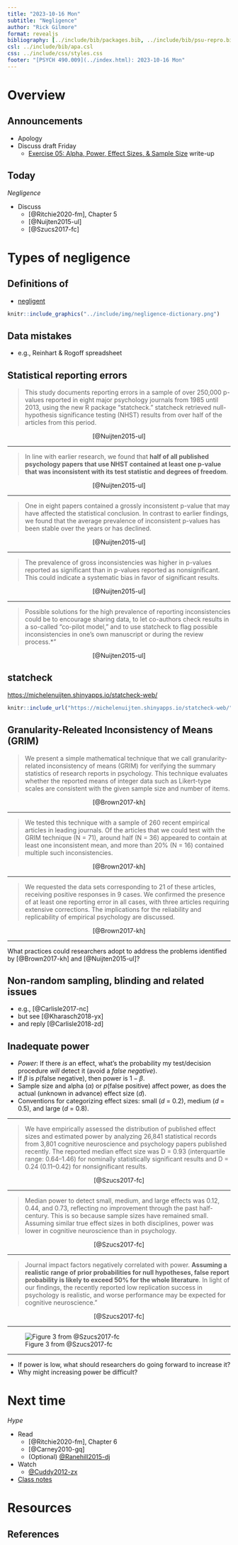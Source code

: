 ```yaml
---
title: "2023-10-16 Mon"
subtitle: "Negligence"
author: "Rick Gilmore"
format: revealjs
bibliography: [../include/bib/packages.bib, ../include/bib/psu-repro.bib]
csl: ../include/bib/apa.csl
css: ../include/css/styles.css
footer: "[PSYCH 490.009](../index.html): 2023-10-16 Mon"
---
```


# Overview

## Announcements

- Apology
- [Discuss draft Friday]{.orange_due}
    - [Exercise 05: Alpha, Power, Effect Sizes, & Sample Size](../exercises/ex05-apes.qmd) write-up

## Today

*Negligence*

- Discuss
    - [@Ritchie2020-fm], Chapter 5
    - [@Nuijten2015-ul]
    - [@Szucs2017-fc]

# Types of negligence {-}

## Definitions  of {-}

- [negligent](https://www.dictionary.com/browse/negligent)

```r
knitr::include_graphics("../include/img/negligence-dictionary.png")
```

## Data mistakes {-}

- e.g., Reinhart & Rogoff spreadsheet

## Statistical reporting errors {-}

>This study documents reporting errors in a sample of over 250,000 p-values reported in eight major psychology journals from 1985 until 2013, using the new R package “statcheck.” statcheck retrieved null-hypothesis significance testing (NHST) results from over half of the articles from this period. 

<p style="text-align:center;">
[@Nuijten2015-ul]
</p>

---

>In line with earlier research, we found that **half of all published psychology papers that use NHST contained at least one p-value that was inconsistent with its test statistic and degrees of freedom**. 

<p style="text-align:center;">
[@Nuijten2015-ul]
</p>

---

>One in eight papers contained a grossly inconsistent p-value that may have affected the statistical conclusion. In contrast to earlier findings, we found that the average prevalence of inconsistent p-values has been stable over the years or has declined. 

<p style="text-align:center;">
[@Nuijten2015-ul]
</p>

---

>The prevalence of gross inconsistencies was higher in p-values reported as significant than in p-values reported as nonsignificant. This could indicate a systematic bias in favor of significant results.

<p style="text-align:center;">
[@Nuijten2015-ul]
</p>

---

>Possible solutions for the high prevalence of reporting inconsistencies could be to encourage sharing data, to let co-authors check results in a so-called “co-pilot model,” and to use statcheck to flag possible inconsistencies in one’s own manuscript or during the review process.*"

<p style="text-align:center;">
[@Nuijten2015-ul]
</p>

## statcheck {-}

<https://michelenuijten.shinyapps.io/statcheck-web/>

```r
knitr::include_url("https://michelenuijten.shinyapps.io/statcheck-web/", height="600px")
```


## Granularity-Releated Inconsistency of Means (GRIM) {-}

>We present a simple mathematical technique that we call granularity-related inconsistency of means (GRIM) for verifying the summary statistics of research reports in psychology. 
This technique evaluates whether the reported means of integer data such as Likert-type scales are consistent with the given sample size and number of items. 

<p style="text-align:center;">
[@Brown2017-kh]
<p>

---

>We tested this technique with a sample of 260 recent empirical articles in leading journals. Of the articles that we could test with the GRIM technique (N = 71), around half (N = 36) appeared to contain at least one inconsistent mean, and more than 20% (N = 16) contained multiple such inconsistencies. 

<p style="text-align:center;">
[@Brown2017-kh]
<p>

---

>We requested the data sets corresponding to 21 of these articles, receiving positive responses in 9 cases. We confirmed the presence of at least one reporting error in all cases, with three articles requiring extensive corrections. The implications for the reliability and replicability of empirical psychology are discussed.

<p style="text-align:center;">
[@Brown2017-kh]
<p>

---

::: {.callout-note}

What practices could researchers adopt to address the problems identified by [@Brown2017-kh] and [@Nuijten2015-ul]?

:::

## Non-random sampling, blinding and related issues {-}

- e.g., [@Carlisle2017-nc]
- but see [@Kharasch2018-yx]
- and reply [@Carlisle2018-zd]

## Inadequate power {-}

- *Power*: If there *is* an effect, what's the probability my test/decision procedure *will* detect it (avoid a *false negative*).
- If $\beta$ is $p$(false negative), then power is $1-\beta$.
- Sample size and alpha ($\alpha$) or $p$(false positive) affect power, as does the actual (unknown in advance) effect size ($d$).
- Conventions for categorizing effect sizes: small ($d$ = 0.2), medium ($d$ = 0.5), and large ($d$ = 0.8).

---

>We have empirically assessed the distribution of published effect sizes and estimated power by analyzing 26,841 statistical records from 3,801 cognitive neuroscience and psychology papers published recently. The reported median effect size was D = 0.93 (interquartile range: 0.64–1.46) for nominally statistically significant results and D = 0.24 (0.11–0.42) for nonsignificant results. 

<p style="text-align:center;">
[@Szucs2017-fc]
</p>

---

>Median power to detect small, medium, and large effects was 0.12, 0.44, and 0.73, reflecting no improvement through the past half-century. This is so because sample sizes have remained small. Assuming similar true effect sizes in both disciplines, power was lower in cognitive neuroscience than in psychology. 

<p style="text-align:center;">
[@Szucs2017-fc]
</p>

---

>Journal impact factors negatively correlated with power. **Assuming a realistic range of prior probabilities for null hypotheses, false report probability is likely to exceed 50% for the whole literature**. In light of our findings, the recently reported low replication success in psychology is realistic, and worse performance may be expected for cognitive neuroscience."

<p style="text-align:center;">
[@Szucs2017-fc]
</p>

---

![Figure 3 from @Szucs2017-fc](https://journals.plos.org/plosbiology/article/figure/image?size=large&id=10.1371/journal.pbio.2000797.g003)

---

::: {.callout-note}

- If power is low, what should researchers do going forward to increase it?
- Why might increasing power be difficult?

:::

# Next time

*Hype*

- Read
    - [@Ritchie2020-fm], Chapter 6
    - [@Carney2010-gq]
    - (Optional) [@Ranehill2015-dj]()
- Watch
    - [@Cuddy2012-zx](https://www.ted.com/talks/amy_cuddy_your_body_language_may_shape_who_you_are)
- [Class notes](wk09-2023-10-18.qmd)

# Resources

## References